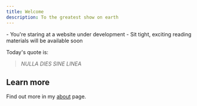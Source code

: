 ```yaml
---
title: Welcome
description: To the greatest show on earth
---
```

<Note title="Hi there!" type="success">
  - You're staring at a website under development
  - Sit tight, exciting reading materials will be available soon
</Note>

Today's quote is:
> *NULLA DIES SINE LINEA*

## Learn more

Find out more in my [about](/docs/main/about) page.
